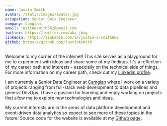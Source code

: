 ```yaml
---
name: Justin Smith
avatar: /static/images/avatar.jpg
occupation: Senior Data Engineer
company: Camgian
email: justinasmith662@gmail.com
twitter: https://twitter.com/aka_jbug
linkedin: https://linkedin.com/in/justin-a-smith662
github: https://github.com/JustinASmith
---
```


Welcome to my corner of the internet! This site serves as a playground for me to experiment
with ideas and share some of my findings. It's a reflection of my career path and
interests - especially on the technical side of things. For more information on my career path, check
out my [Linkedin profile](https://linkedin.com/in/justin-a-smith662).

I am currently a Senior Data Engineer at [Camgian](https://camgian.com) where I work on a variety of 
projects ranging from full-stack web development to data pipelines and general DevOps. I have a passion for
learning and enjoy working on projects that allow me to explore new technologies and ideas.

My current interests are in the areas of data platform development and event-driven data analytics
so expect to see more of these topics in the future! Source code for the website
is available at my [Github page](https://github.com/JustinASmith/justinsmith.sh).

